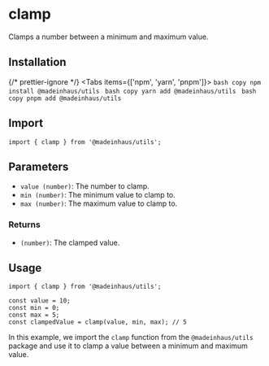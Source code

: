 # clamp

Clamps a number between a minimum and maximum value.

## Installation


{/* prettier-ignore */}
<Tabs items={['npm', 'yarn', 'pnpm']}>
    <Tab>
        ```bash copy
        npm install @madeinhaus/utils
        ```
    </Tab>
    <Tab>
        ```bash copy
        yarn add @madeinhaus/utils
        ```
    </Tab>
    <Tab>
        ```bash copy
        pnpm add @madeinhaus/utils
        ```
    </Tab>
</Tabs>

## Import

```tsx
import { clamp } from '@madeinhaus/utils';
```

## Parameters

- `value (number)`: The number to clamp.
- `min (number)`: The minimum value to clamp to.
- `max (number)`: The maximum value to clamp to.

### Returns
- `(number)`: The clamped value.

## Usage

```tsx copy showLineNumbers
import { clamp } from '@madeinhaus/utils';

const value = 10;
const min = 0;
const max = 5;
const clampedValue = clamp(value, min, max); // 5
```

In this example, we import the `clamp` function from the `@madeinhaus/utils` package and use it to clamp a value between a minimum and maximum value.